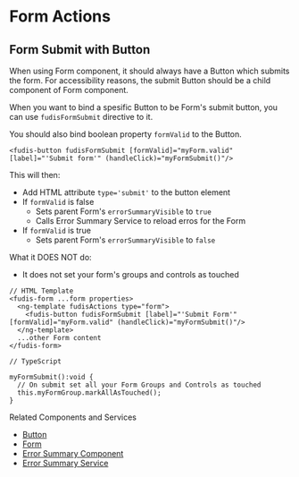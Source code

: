 
<Meta title="Directives/Form/Actions" />

# Form Actions

## Form Submit with Button

When using Form component, it should always have a Button which submits the form. For accessibility reasons, the submit Button should be a child component of Form component.

When you want to bind a spesific Button to be Form's submit button, you can use `fudisFormSubmit` directive to it.

You should also bind boolean property `formValid` to the Button.

```
<fudis-button fudisFormSubmit [formValid]="myForm.valid" [label]="'Submit form'" (handleClick)="myFormSubmit()"/>
```

This will then:

- Add HTML attribute `type='submit'` to the button element
- If `formValid` is false
  - Sets parent Form's `errorSummaryVisible` to `true`
  - Calls Error Summary Service to reload erros for the Form
- If `formValid` is true
  - Sets parent Form's `errorSummaryVisible` to `false`

What it DOES NOT do:

- It does not set your form's groups and controls as touched

```
// HTML Template
<fudis-form ...form properties>
  <ng-template fudisActions type="form">
    <fudis-button fudisFormSubmit [label]="'Submit Form'" [formValid]="myForm.valid" (handleClick)="myFormSubmit()"/>
  </ng-template>
  ...other Form content
</fudis-form>

// TypeScript

myFormSubmit():void {
  // On submit set all your Form Groups and Controls as touched
  this.myFormGroup.markAllAsTouched();
}
```

Related Components and Services

- [Button](/docs/components-button--documentation)
- [Form](/docs/components-form-form--documentation)
- [Error Summary Component](/docs/components-form-error-summary--documentation)
- [Error Summary Service](/docs/services-error-summary--documentation)
